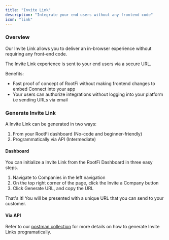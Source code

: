 ```yaml
---
title: "Invite Link"
description: "Integrate your end users without any frontend code"
icon: "link"
---
```


### Overview

Our Invite Link allows you to deliver an in-browser experience without requiring any front-end code.

The Invite Link experience is sent to your end users via a secure URL.

Benefits:

- Fast proof of concept of RootFi without making frontend changes to embed Connect into your app
- Your users can authorize integrations without logging into your platform i.e sending URLs via email

### Generate Invite Link

A Invite Link can be generated in two ways:

1. From your RootFi dashboard (No-code and beginner-friendly)
2. Programmatically via API (Intermediate)

#### Dashboard

You can initialize a Invite Link from the RootFi Dashboard in three easy steps.

1. Navigate to Companies in the left navigation
2. On the top right corner of the page, click the Invite a Company button
3. Click Generate URL, and copy the URL

That's it! You will be presented with a unique URL that you can send to your customer.

#### Via API

Refer to our [postman collection](https://postman.rootfi.dev/#5b230506-f6b9-4a67-a9df-6a32b9e257bb) for more details on how to generate Invite Links programatically.

